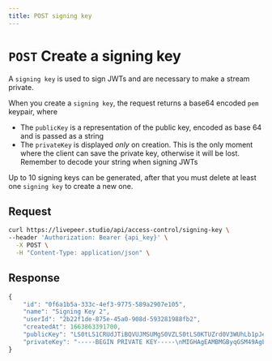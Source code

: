```yaml
---
title: POST signing key
---
```


# `POST` Create a signing key

A `signing key` is used to sign JWTs and are necessary to make a stream private.

When you create a `signing key`, the request returns a base64 encoded `pem` keypair, where
- The `publicKey` is a representation of the public key, encoded as base 64 and is passed as a string
- The `privateKey` is displayed *only* on creation. This is the only moment where the client can save the private key, otherwise it will be lost.
Remember to decode your string when signing JWTs

Up to 10 signing keys can be generated, after that you must delete at least one `signing key` to create a new one.

## Request

```bash
curl https://livepeer.studio/api/access-control/signing-key \
--header 'Authorization: Bearer {api_key}' \
  -X POST \
  -H "Content-Type: application/json" \
```

## Response

```jsx
{
    "id": "0f6a1b5a-333c-4ef3-9775-589a2907e105",
    "name": "Signing Key 2",
    "userId": "2b22f1de-875e-45a0-908d-593281988fb2",
    "createdAt": 1663863391700,
    "publicKey": "LS0tLS1CRUdJTiBQVUJMSUMgS0VZLS0tLS0KTUZrd0V3WUhLb1pJemowQ0FRWUlLb1pJemowREFRY0RRZ0FFeVlZZGNKL0tFbUIrWjAvb29sbXJ2bXNlblRiNgpnc1FuQmhnRVhmdkhycDgxNFg0b0lBbVg1VjlnZzhEclJLUFRhNWxlRkhRYm5LQ0VvTk1NckoxK2F3PT0KLS0tLS1FTkQgUFVCTElDIEtFWS0tLS0tCg==",
    "privateKey": "-----BEGIN PRIVATE KEY-----\nMIGHAgEAMBMGByqGSM49AgEGCCqGSM49AwEHBG0wawIBAQQg+Sebp896yp2JZouz\n9v1hlnu5ivJMp0CeXzxEr/6ZTL2hRANCAATJhh1wn8oSYH5nT+iiWau+ax6dNvqC\nxCcGGARd+8eunzXhfiggCZflX2CDwOtEo9NrmV4UdBucoISg0wysnX5r\n-----END PRIVATE KEY-----\n"
}
```
